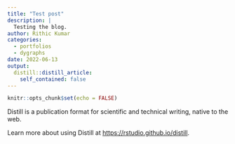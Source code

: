 ```yaml
---
title: "Test post"
description: |
  Testing the blog.
author: Rithic Kumar
categories:
  - portfolios
  - dygraphs
date: 2022-06-13
output:
  distill::distill_article:
    self_contained: false
---
```



```r
knitr::opts_chunk$set(echo = FALSE)
```

Distill is a publication format for scientific and technical writing, native to the web.

Learn more about using Distill at <https://rstudio.github.io/distill>.


